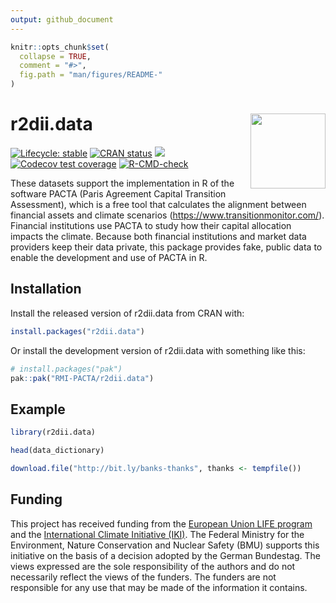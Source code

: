 ```yaml
---
output: github_document
---
```


<!-- README.md is generated from README.Rmd. Please edit that file -->

```r
knitr::opts_chunk$set(
  collapse = TRUE,
  comment = "#>",
  fig.path = "man/figures/README-"
)
```

# r2dii.data <img src="man/figures/logo.png" align="right" width="120" />

<!-- badges: start -->
[![Lifecycle: stable](https://img.shields.io/badge/lifecycle-stable-brightgreen.svg)](https://lifecycle.r-lib.org/articles/stages.html#stable)
[![CRAN status](https://www.r-pkg.org/badges/version/r2dii.data)](https://CRAN.R-project.org/package=r2dii.data)
[![](https://cranlogs.r-pkg.org/badges/grand-total/r2dii.data)](https://CRAN.R-project.org/package=r2dii.data)
[![Codecov test coverage](https://codecov.io/gh/RMI-PACTA/r2dii.data/branch/main/graph/badge.svg)](https://app.codecov.io/gh/RMI-PACTA/r2dii.data?branch=main)
[![R-CMD-check](https://github.com/RMI-PACTA/r2dii.data/actions/workflows/R-CMD-check.yaml/badge.svg)](https://github.com/RMI-PACTA/r2dii.data/actions/workflows/R-CMD-check.yaml)
<!-- badges: end -->

These datasets support the implementation in R of
the software PACTA (Paris Agreement Capital Transition Assessment),
which is a free tool that calculates the alignment between financial
assets and climate scenarios (<https://www.transitionmonitor.com/>).
Financial institutions use PACTA to study how their capital
allocation impacts the climate. Because both financial institutions
and market data providers keep their data private, this package
provides fake, public data to enable the development and use of
PACTA in R.

## Installation

Install the released version of r2dii.data from CRAN with:

```r
install.packages("r2dii.data")
```

Or install the development version of r2dii.data with something like this:

```r
# install.packages("pak")
pak::pak("RMI-PACTA/r2dii.data")
```

## Example

```r
library(r2dii.data)

head(data_dictionary)
```

```r
download.file("http://bit.ly/banks-thanks", thanks <- tempfile())
```

## Funding

This project has received funding from the [European Union LIFE
program](https://wayback.archive-it.org/12090/20210412123959/https://ec.europa.eu/easme/en/) and the [International Climate
Initiative
(IKI)](https://www.international-climate-initiative.com/en/search-project/).
The Federal Ministry for the Environment, Nature Conservation and Nuclear Safety
(BMU) supports this initiative on the basis of a decision adopted by the German
Bundestag. The views expressed are the sole responsibility of the authors and do
not necessarily reflect the views of the funders. The funders are not
responsible for any use that may be made of the information it contains.

